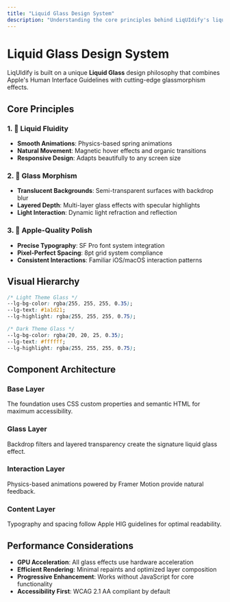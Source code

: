 ```yaml
---
title: "Liquid Glass Design System"
description: "Understanding the core principles behind LiqUIdify's liquid glass aesthetic"
---
```


# Liquid Glass Design System

LiqUIdify is built on a unique **Liquid Glass** design philosophy that combines Apple's Human Interface Guidelines with cutting-edge glassmorphism effects.

## Core Principles

### 1. 🌊 Liquid Fluidity

- **Smooth Animations**: Physics-based spring animations
- **Natural Movement**: Magnetic hover effects and organic transitions
- **Responsive Design**: Adapts beautifully to any screen size

### 2. 🔮 Glass Morphism

- **Translucent Backgrounds**: Semi-transparent surfaces with backdrop blur
- **Layered Depth**: Multi-layer glass effects with specular highlights
- **Light Interaction**: Dynamic light refraction and reflection

### 3. 🎯 Apple-Quality Polish

- **Precise Typography**: SF Pro font system integration
- **Pixel-Perfect Spacing**: 8pt grid system compliance
- **Consistent Interactions**: Familiar iOS/macOS interaction patterns

## Visual Hierarchy

```css
/* Light Theme Glass */
--lg-bg-color: rgba(255, 255, 255, 0.35);
--lg-text: #1a1d21;
--lg-highlight: rgba(255, 255, 255, 0.75);

/* Dark Theme Glass */
--lg-bg-color: rgba(20, 20, 25, 0.35);
--lg-text: #ffffff;
--lg-highlight: rgba(255, 255, 255, 0.75);
```

## Component Architecture

### Base Layer

The foundation uses CSS custom properties and semantic HTML for maximum accessibility.

### Glass Layer

Backdrop filters and layered transparency create the signature liquid glass effect.

### Interaction Layer

Physics-based animations powered by Framer Motion provide natural feedback.

### Content Layer

Typography and spacing follow Apple HIG guidelines for optimal readability.

## Performance Considerations

- **GPU Acceleration**: All glass effects use hardware acceleration
- **Efficient Rendering**: Minimal repaints and optimized layer composition
- **Progressive Enhancement**: Works without JavaScript for core functionality
- **Accessibility First**: WCAG 2.1 AA compliant by default
